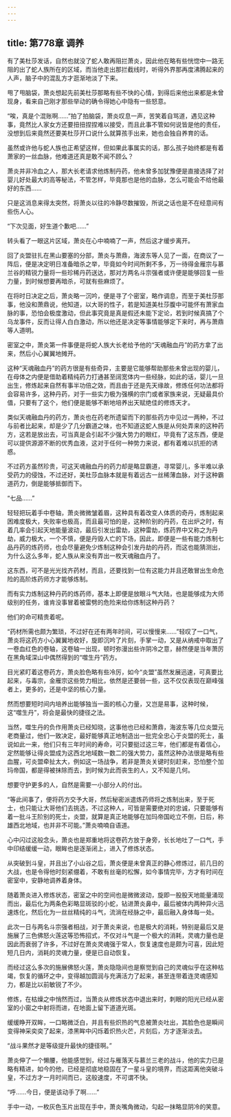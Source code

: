 ```yaml
---
---
---
```

title: 第778章 调养
---



有了美杜莎发话，自然也就没了蛇人敢再阻拦萧炎，因此他在略有些恍惚中一路无阻的出了蛇人族所在的区域，而当他走出那拦截线时，听得外界那再度沸腾起来的人声，脑子中的混乱方才逛渐地淡了下来。

甩了甩脑袋，萧炎想起先前美杜莎那略有些不快的心情，到得后来他出来都是未曾现身，看来自己刚才那些举动的确令得她心中隐有一些怒意。

“唉，真是个混账啊……”拍了拍脑袋，萧炎叹息一声，苦笑着自骂道，遇见这种事，竟然比人家女方还要扭扭捏捏难以接受，而且此事不管如何说皆是他的责任，没想到后来竟然还要美杜莎开口说什么就算孩手出来，她也会独自养育的话。

虽然或许他与蛇人族也正希望这样，但如果此事属实的话，那么孩子始终都是有着萧家的一丝血脉，他难道还真是敢不闻不顾么？

萧炎并非冷血之人，那大长老请求他炼制丹药，他未曾多加犹豫便是直接选择了对婴儿好处最大的高等秘法，不管怎样，毕竟那也是他的血脉，怎么可能会不给他最好的东西……

只是这消息来得太突然，将萧炎以往的冷静尽数摧毁，所说之话也是不在经意间有些伤人心。

“下次见面，好生道个歉吧……”

转头看了一眼这片区域，萧炎在心中喃喃了一声，然后这才缓步离开。

回了炎盟驻扎在黑山要塞的分部，萧炎与萧鼎，海波东等人见了一面，在商议了一阵后，便是决定明日准备暗杀之举，毕竟如今时间所剩不多，万一待得金雁宗与慕兰谷的精锐力量将一些珍稀丹药送达，那对方两名斗宗强者或许便是能够回复一些力量，到时候想要再暗杀，可就有些麻烦了。

在将时日决定之后，萧炎略一沉吟，便是寻了个密室，略作调息，而至于美杜莎那事，他没和萧鼎说，他知道，以大哥的性子，若是知道美杜莎腹中可能怀有萧家血脉的事，恐怕会极度激动，但此事究竟是真是假还未能下定论，若到时候真搞了个乌龙事件，反而让得人白白激动，所以他还是决定等事情能够定下来时，再与萧鼎等人道明。

密室之中，萧炎第一件事便是将蛇人族大长老给予他的“天魂融血丹”的药方拿了出来，然后小心翼翼地摊开。

这种“天魂融血丹”的药方很是有些奇异，主要是它能够帮助那些未曾出现的婴儿，在母体之内便是借助着精纯药力打通甚至阔宽体内一些经脉，如此的话，婴儿一旦出生，修炼起来自然有事半功倍之效，而且由于还是先天缘故，修炼任何功法都将会容易许多，这种丹药，对于一些实力极为强横的宗门或者家族来说，无疑最具价值，只要有了这个，他们便是能够不断地培养出天赋绝佳的修炼天才。

类似天魂融血丹的药方，萧炎也在药老所遗留而下的那些药方中见过一两种，不过与前者比起来，却是少了几分霸道之味，也不知道这蛇人族是从何处弄来的这种药方，这若是放出去，可当真是会引起不少强大势力的眼红，毕竟有了这东西，便是可以提供源源不断的优秀血液，这对于任何一种势力来说，都有着难以抗拒的诱惑。

不过药方虽然珍贵，可这天魂融血丹的药力却是略显霸道，寻常婴儿，多半难以承受药力的侵蚀，不过还好，美杜莎血脉本就是有着远古一丝稀薄血脉，对于这种霸道药力，倒是能够抵御而下。

“七品……”

轻轻把玩着手中卷轴，萧炎微微皱着眉，这种具有着改变人体质的奇丹，炼制起来困难度极大，失败率也极高，而且最可怕的是，这种阶别的丹药，在出炉之时，有着几率会引起天地能量波动，最后引发出雷劫，这种雷劫，炼药界中又称之为丹劫，威力极大，一个不慎，便是丹毁人亡的下场，因此，即便是一些有能力炼制七品丹药的炼药师，也会尽量避免少炼制这种会引发丹劫的丹药，而这也能猜测出，为什么这么多年，蛇人族从来没有弄出一枚天魂融血丹了。

这东西，可不是光光找齐药材，而且，还要找到一位有这能力并且还敢冒出生命危险的高阶炼药师方才能够炼制。

而有实力炼制这种丹药的炼药师，基本上即便是放眼斗气大陆，也是能够成为大师级别的任务，谁肯没事冒着被雷劈的危险来给你炼制这种丹药？

他们的命可精贵着呢。

“药材所需也颇为繁琐，不过好在还有两年时间，可以慢慢来……”轻叹了一口气，萧炎将这药方小心翼翼地收好，旋即沉吟了片刻，手掌一动，又是从纳戒中取出了一卷血红色的卷轴，这卷轴一出现，顿时弥漫出些许阴冷之意，赫然便是当年萧厉在黑角域深山中偶然得到的“噬生丹”药方。

目光紧盯着这卷药方，萧炎脸色略有些冷厉，如今“炎盟”虽然发展迅速，可真要比起来，与毒宗，金雁宗这些势力相比，依然是还要弱一些，这不仅仅表现在巅峰强者上，更多的，还是中坚的核心力量。

然而想要短时间内培养出能够独当一面的核心力量，又岂是易事，这种时候，这“噬生丹”，将会是最快的捷径之法。

当然，噬生丹的负作用萧炎已经知晓，这事他也已经和萧鼎，海波东等几位炎盟元老商量过，他们一致决定，最好能够真正地制造出一批完全忠心于炎盟的死士，虽说如此一来，他们只有三年时间的寿命，可只要挺过这三年，他们都是有着信心，定然能够让得炎盟成为这西北地域数一数二的强大势力，虽然这种办法很是略有些血腥，可炎盟牵扯太大，例如这一场战争，若非是萧炎关键时刻赶来，恐怕整个加玛帝国，都是得被抹除而去，到时候为此而丧生的人，又不知是几何。

想要守护更多的人，自然是需要一小部分人的付出。

“等此间事了，便将药方交予大哥，然后秘密派遣炼药师将之炼制出来，至于死士，也只能让大哥他们去挑选，不过这种人，可皆是需要绝对的忠诚，只要能够有着一批斗王阶别的死士，炎盟，就算是真正地能够在加玛帝国屹立不倒，日后，称雄西北地域，也并非不可能。”萧炎喃喃自语道。

心中闪过这般念头，萧炎也是郑重地将这卷药方放于身旁，长长地吐了一口气，手中印结缓缓一动，眼眸也是逐渐闭上，进入了修炼状态。

从突破到斗皇，并且出了小山谷之后，萧炎便是未曾真正的静心修炼过，前几日的大战，也是令得他时刻紧绷着，不敢有丝毫的松懈，如今事情完毕，方才有时间在密室中，安静地调养着身体。

随着萧炎进入修炼状态，密室之中的空间也是微微波动，旋即一股股天地能量涌现而出，最后化为两条色彩略显斑驳的小蛇，钻进萧炎鼻中，最后被体内两种异火迅速炼化，然后化为一丝丝精纯的斗气，流淌在经脉之中，最后融入身体每一处。

此次一日与两名斗宗强者相战，对于萧炎来说，也是极大的消耗，特别是最后又是施展了三色佛怒火莲这等恐怖招式，不仅对斗气是一个极大的消耗，灵魂力量也是因此而衰弱了许多，不过好在萧炎灵魂强于常人，恢复速度也是颇为可喜，因此短短几日内，消耗的灵魂力量，便是已自动恢复。

而经过这么多次的施展佛怒火莲，萧炎隐隐间也是察觉到自己的灵魂似乎在这种枯竭，恢复的循环之中，变得越加圆润与充满活力了起来，甚至连带着连灵魂感知力，都是比以前敏锐了不少。

修炼，在枯燥之中悄然而过，当萧炎从修炼状态中退出来时，刺眼的阳光已经从密室的小窗之中射将而进，在地面上留下道道光斑。

缓缓睁开双眸，一口略微泛白，并且有些炽热的气息被萧炎吐出，其脸色也是瞬间变得神采奕奕了起来，漆黑眸中闪烁着炽热火芒，片刻后，方才逐渐淡去。

“战斗果然才是等级提升最快的捷径啊。”

萧炎伸了一个懒腰，他能感觉到，经过与雁落天与慕兰三老的战斗，他的实力已是略有精进，如今的他，已经是彻底地稳固在了一星斗皇的境界，而这距离他突破斗皇，不过方才一月时间而已，这般速度，不可谓不快。

“呼……今日，便是该动手了啊……”

手中一动，一枚灰色玉片出现在手中，萧炎嘴角微动，勾起一抹略显阴冷的笑意。